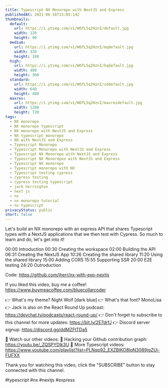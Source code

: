 ```yaml
---
title: Typescript NX Monorepo with NextJS and Express
publishedAt: 2021-06-16T13:05:14Z
thumbnails:
  default:
    url: https://i.ytimg.com/vi/WOfL5q2HznI/default.jpg
    width: 120
    height: 90
  medium:
    url: https://i.ytimg.com/vi/WOfL5q2HznI/mqdefault.jpg
    width: 320
    height: 180
  high:
    url: https://i.ytimg.com/vi/WOfL5q2HznI/hqdefault.jpg
    width: 480
    height: 360
  standard:
    url: https://i.ytimg.com/vi/WOfL5q2HznI/sddefault.jpg
    width: 640
    height: 480
  maxres:
    url: https://i.ytimg.com/vi/WOfL5q2HznI/maxresdefault.jpg
    width: 1280
    height: 720
tags:
  - NX monorepo
  - NX monorepo typescript
  - NX monorepo with NextJS and Express
  - NX typescript monorepo
  - NX with NextJS and Express
  - Typescript Monorepo
  - Typescript Monorepo with NextJS and Express
  - Typescript NX Monorepo with NextJS and Express
  - Typescript NX Monorepos with NextJS and Express
  - Typescript NX monorepo
  - Typescript monorepo with NX
  - Typescript testing cypress
  - cypress testing
  - cypress testing typescript
  - jack herrington
  - next js
  - nx
  - nx monorepo tutorial
  - nx typescript
privacyStatus: public
short: false
---
```

  
  Let's build an NX monorepo with an express API that shares Typescript types with a NextJS applications that we then test with Cypress. So much to learn and do, let's get into it!

00:00 Introduction
00:30 Creating the workspace
02:00 Building the API
06:31 Creating the NextJS App
10:26 Creating the shared library
11:20 Using the shared library
15:00 Adding CORS
15:55 Supporting SSR
20:00 E2E testing
24:20 Outroduction

Code: https://github.com/jherr/nx-with-exp-nextjs

If you liked this video, buy me a coffee! https://www.buymeacoffee.com/bluecollarcoder

👉 What's my theme? Night Wolf [dark blue]
👉 What's that font? MonoLisa
👉 Jack is also on the React Round Up podcast: https://devchat.tv/podcasts/react-round-up/
👉 Don't forget to subscribe to this channel for more updates: https://bit.ly/2E7drfJ
👉 Discord server signup: https://discord.gg/ddMZFtTDa5

💢 Watch our other videos:
💟 Hacking your Github contribution graph: https://youtu.be/_ZQSPYDlk3U
💟 More Typescript videos: https://www.youtube.com/playlist?list=PLNqp92_EXZBIKO8lqN3089jgZUi-FUFXX

Thank you for watching this video, click the "SUBSCRIBE" button to stay connected with this channel. 

#typescript #nx #nextjs #express
  